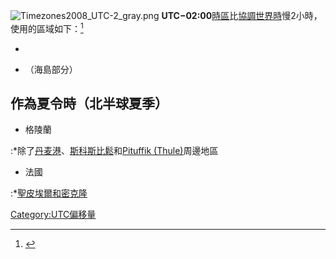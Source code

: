 [[File:Timezones2008_UTC-2_gray.png|thumb]]
'''UTC−02:00'''[[時區|時區]]比[[協調世界時|協調世界時]]慢2小時，使用的區域如下：<ref>{{Cite web|title=Distance Calculator - How far is it from Qaanaaq – Greenland...|url=https://www.timeanddate.com/worldclock/distances.html?n=3724|access-date=2021-12-10|work=www.timeanddate.com|language=en|archive-date=2022-01-20|archive-url=https://web.archive.org/web/20220120154826/https://www.timeanddate.com/worldclock/distances.html?n=3724|dead-url=no}}</ref>
* {{Flag|南乔治亚和南桑威奇群岛}}
* {{Flag|巴西}}（海島部分）
== 作為夏令時（北半球夏季）==
*格陵蘭
:*除了[[丹麦港|丹麦港]]、[[斯科斯比鬆|斯科斯比鬆]]和[[Pituffik_(Thule)|Pituffik (Thule)]]周邊地區
*法國
:*[[聖皮埃爾和密克隆|聖皮埃爾和密克隆]]

{{clear}} 
{{時差表|-|2}}
{{timezones}}

[[Category:UTC偏移量|Category:UTC偏移量]]